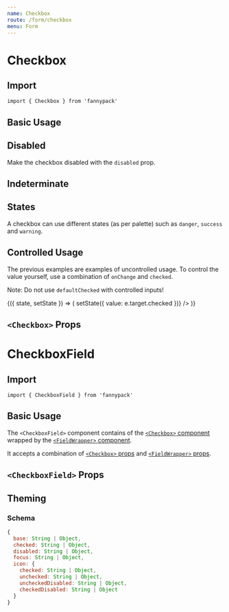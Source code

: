 ```yaml
---
name: Checkbox
route: /form/checkbox
menu: Form
---
```



# Checkbox

## Import

`import { Checkbox } from 'fannypack'`

## Basic Usage

<Playground>
  <Checkbox label="Click me" />
</Playground>

## Disabled

Make the checkbox disabled with the `disabled` prop.

<Playground>
  <Checkbox disabled label="Click me" />
  <Checkbox checked disabled label="Click me" />
</Playground>

## Indeterminate

<Playground>
  <Checkbox label="Click me" checked indeterminate />
</Playground>

## States

A checkbox can use different states (as per palette) such as `danger`, `success` and `warning`.

<Playground>
  <Checkbox state="danger" label="Click me" />
  <Checkbox state="success" label="Click me" />
  <Checkbox state="warning" label="Click me" />
  <Checkbox state="primary" label="Click me" />
</Playground>

## Controlled Usage

The previous examples are examples of uncontrolled usage. To control the value yourself, use a combination of `onChange` and `checked`.

Note: Do not use `defaultChecked` with controlled inputs!

<Playground>
  <Component initialState={{ value: true }}>
    {({ state, setState }) => (
      <Checkbox
        label="Click me"
        checked={state.value}
        onChange={e => setState({ value: e.target.checked })}
      />
    )}
  </Component>
</Playground>

## `<Checkbox>` Props

<PropsTable of={Checkbox} />

# CheckboxField

## Import

`import { CheckboxField } from 'fannypack'`

## Basic Usage

The `<CheckboxField>` component contains of the [`<Checkbox>` component](#checkbox) wrapped by the [`<FieldWrapper>` component](/form/fieldwrapper).

It accepts a combination of [`<Checkbox>` props](/form/checkbox#props) and [`<FieldWrapper>` props](/form/fieldwrapper#props).

<Playground>
  <CheckboxField a11yId="isSubscribed" checkboxLabel="Check me" label="Check below to subscribe" />
</Playground>

## `<CheckboxField>` Props

<PropsTable of={CheckboxField} />

## Theming

### Schema

```jsx
{
  base: String | Object,
  checked: String | Object,
  disabled: String | Object,
  focus: String | Object,
  icon: {
    checked: String | Object,
    unchecked: String | Object,
    uncheckedDisabled: String | Object,
    checkedDisabled: String | Object
  }
}
```
